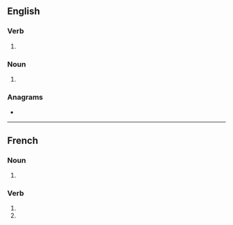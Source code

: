 {{also|dribblés}}
==English==

===Verb===
{{head|en|verb form}}

# {{en-third-person singular of|dribble}}

===Noun===
{{head|en|noun form}}

# {{plural of|en|dribble}}

===Anagrams===
* {{anagrams|en|a=bbdeilrs|dibblers}}

----

==French==

===Noun===
{{head|fr|noun plural form|g=m}}

# {{plural of|fr|dribble}}

===Verb===
{{head|fr|verb form}}

# {{inflection of|fr|dribbler||2|s|pres|indc}}
# {{inflection of|fr|dribbler||2|s|pres|subj}}